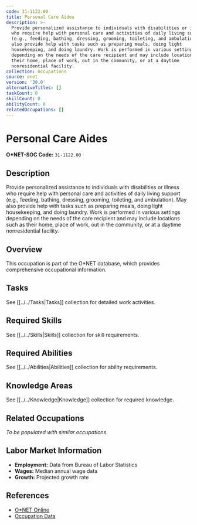 ```yaml
---
code: 31-1122.00
title: Personal Care Aides
description: >-
  Provide personalized assistance to individuals with disabilities or illness
  who require help with personal care and activities of daily living support
  (e.g., feeding, bathing, dressing, grooming, toileting, and ambulation). May
  also provide help with tasks such as preparing meals, doing light
  housekeeping, and doing laundry. Work is performed in various settings
  depending on the needs of the care recipient and may include locations such as
  their home, place of work, out in the community, or at a daytime
  nonresidential facility.
collection: Occupations
source: onet
version: '30.0'
alternativeTitles: []
taskCount: 0
skillCount: 0
abilityCount: 0
relatedOccupations: []
---
```

# Personal Care Aides

**O*NET-SOC Code:** `31-1122.00`

## Description

Provide personalized assistance to individuals with disabilities or illness who require help with personal care and activities of daily living support (e.g., feeding, bathing, dressing, grooming, toileting, and ambulation). May also provide help with tasks such as preparing meals, doing light housekeeping, and doing laundry. Work is performed in various settings depending on the needs of the care recipient and may include locations such as their home, place of work, out in the community, or at a daytime nonresidential facility.

## Overview

This occupation is part of the O*NET database, which provides comprehensive occupational information.

## Tasks

See [[../../Tasks|Tasks]] collection for detailed work activities.

## Required Skills

See [[../../Skills|Skills]] collection for skill requirements.

## Required Abilities

See [[../../Abilities|Abilities]] collection for ability requirements.

## Knowledge Areas

See [[../../Knowledge|Knowledge]] collection for required knowledge.

## Related Occupations

*To be populated with similar occupations*

## Labor Market Information

- **Employment:** Data from Bureau of Labor Statistics
- **Wages:** Median annual wage data
- **Growth:** Projected growth rate

## References

- [O*NET Online](https://www.onetonline.org/link/summary/31-1122.00)
- [Occupation Data](https://www.onetcenter.org/)
